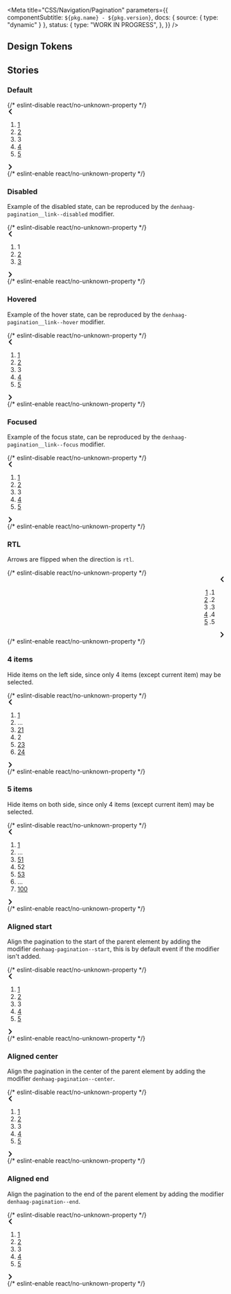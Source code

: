 

<Meta
  title="CSS/Navigation/Pagination"
  parameters={{
    componentSubtitle: `${pkg.name} - ${pkg.version}`,
    docs: { source: { type: "dynamic" } },
    status: {
      type: "WORK IN PROGRESS",
    },
  }}
/>

<Description markdown={readme} />

## Design Tokens

<DesignTokenDocBlock categoryName="Pagination" viewType="table" />

## Stories

### Default

<Canvas>
  {/* eslint-disable react/no-unknown-property */}
  <Story name="Default">
    <nav class="denhaag-pagination" aria-label="Pagination">
      <a
        href="#page-2"
        class="denhaag-pagination__link denhaag-pagination__link--arrow"
        rel="prev"
        aria-label="Previous page"
      >
        <svg
          aria-hidden="true"
          class="denhaag-icon"
          width="1em"
          height="1em"
          viewBox="0 0 7 12"
          fill="none"
          xmlns="http://www.w3.org/2000/svg"
        >
          <path
            d="M4.9921 10.8143C5.36382 11.1914 5.97222 11.1914 6.34393 10.8143C6.7079 10.4451 6.70822 9.8521 6.34466 9.48248L3.36315 6.45123C2.98039 6.06209 2.98039 5.43791 3.36315 5.04877L6.34466 2.01752C6.70822 1.6479 6.7079 1.05492 6.34394 0.685696C5.97222 0.308599 5.36382 0.308599 4.9921 0.685695L0.692003 5.04799C0.308224 5.43732 0.308224 6.06268 0.692003 6.45201L4.9921 10.8143Z"
            fill="currentColor"
          />
        </svg>
      </a>
      <ol class="denhaag-pagination__links">
        <li>
          <a class="denhaag-pagination__link" href="#page-1" aria-label="Page 1">
            1
          </a>
        </li>
        <li>
          <a class="denhaag-pagination__link" href="#page-2" aria-label="Page 2" rel="prev">
            2
          </a>
        </li>
        <li aria-current="page">
          <span class="denhaag-pagination__link denhaag-pagination__link--current" aria-label="You are on page 3">
            3
          </span>
        </li>
        <li>
          <a class="denhaag-pagination__link" href="#page-4" aria-label="Page 4" rel="next">
            4
          </a>
        </li>
        <li>
          <a class="denhaag-pagination__link" href="#page-5" aria-label="Page 5">
            5
          </a>
        </li>
      </ol>
      <a
        href="#page-4"
        class="denhaag-pagination__link denhaag-pagination__link--arrow"
        rel="next"
        aria-label="Next page"
      >
        <svg
          aria-hidden="true"
          class="denhaag-icon"
          width="1em"
          height="1em"
          viewBox="0 0 7 12"
          fill="none"
          xmlns="http://www.w3.org/2000/svg"
        >
          <path
            d="M2.0079 1.1857C1.63618 0.8086 1.02778 0.8086 0.656065 1.18569V1.18569C0.292103 1.55492 0.291779 2.1479 0.655339 2.51752L3.63685 5.54877C4.01961 5.93791 4.01961 6.56209 3.63686 6.95123L0.655339 9.98248C0.291779 10.3521 0.292102 10.9451 0.656065 11.3143V11.3143C1.02778 11.6914 1.63618 11.6914 2.0079 11.3143L6.308 6.95201C6.69178 6.56268 6.69178 5.93732 6.308 5.54799L2.0079 1.1857Z"
            fill="currentColor"
          />
        </svg>
      </a>
    </nav>
  </Story>
  {/* eslint-enable react/no-unknown-property */}
</Canvas>

### Disabled

Example of the disabled state, can be reproduced by the `denhaag-pagination__link--disabled` modifier.

<Canvas>
  {/* eslint-disable react/no-unknown-property */}
  <Story name="Disabled">
    <nav class="denhaag-pagination" aria-label="Pagination">
      <span
        class="denhaag-pagination__link denhaag-pagination__link--arrow denhaag-pagination__link--disabled"
        aria-hidden="true"
      >
        <svg
          aria-hidden="true"
          class="denhaag-icon"
          width="1em"
          height="1em"
          viewBox="0 0 7 12"
          fill="none"
          xmlns="http://www.w3.org/2000/svg"
        >
          <path
            d="M4.9921 10.8143C5.36382 11.1914 5.97222 11.1914 6.34393 10.8143C6.7079 10.4451 6.70822 9.8521 6.34466 9.48248L3.36315 6.45123C2.98039 6.06209 2.98039 5.43791 3.36315 5.04877L6.34466 2.01752C6.70822 1.6479 6.7079 1.05492 6.34394 0.685696C5.97222 0.308599 5.36382 0.308599 4.9921 0.685695L0.692003 5.04799C0.308224 5.43732 0.308224 6.06268 0.692003 6.45201L4.9921 10.8143Z"
            fill="currentColor"
          />
        </svg>
      </span>
      <ol class="denhaag-pagination__links">
        <li aria-current="page">
          <span class="denhaag-pagination__link denhaag-pagination__link--current" aria-label="You are on page 1">
            1
          </span>
        </li>
        <li>
          <a
            class="denhaag-pagination__link denhaag-pagination__link--disabled"
            href="#page-2"
            aria-label="Page 2"
            rel="next"
            aria-disabled="true"
            tabindex="-1"
          >
            2
          </a>
        </li>
        <li>
          <a class="denhaag-pagination__link" href="#page-3" aria-label="Page 3">
            3
          </a>
        </li>
      </ol>
      <a
        href="#page-2"
        class="denhaag-pagination__link denhaag-pagination__link--arrow"
        rel="next"
        aria-label="Next page"
      >
        <svg
          aria-hidden="true"
          class="denhaag-icon"
          width="1em"
          height="1em"
          viewBox="0 0 7 12"
          fill="none"
          xmlns="http://www.w3.org/2000/svg"
        >
          <path
            d="M2.0079 1.1857C1.63618 0.8086 1.02778 0.8086 0.656065 1.18569V1.18569C0.292103 1.55492 0.291779 2.1479 0.655339 2.51752L3.63685 5.54877C4.01961 5.93791 4.01961 6.56209 3.63686 6.95123L0.655339 9.98248C0.291779 10.3521 0.292102 10.9451 0.656065 11.3143V11.3143C1.02778 11.6914 1.63618 11.6914 2.0079 11.3143L6.308 6.95201C6.69178 6.56268 6.69178 5.93732 6.308 5.54799L2.0079 1.1857Z"
            fill="currentColor"
          />
        </svg>
      </a>
    </nav>
  </Story>
  {/* eslint-enable react/no-unknown-property */}
</Canvas>

### Hovered

Example of the hover state, can be reproduced by the `denhaag-pagination__link--hover` modifier.

<Canvas>
  {/* eslint-disable react/no-unknown-property */}
  <Story name="Hovered">
    <nav class="denhaag-pagination" aria-label="Pagination">
      <a
        href="#page-2"
        class="denhaag-pagination__link denhaag-pagination__link--arrow"
        rel="prev"
        aria-label="Previous page"
      >
        <svg
          aria-hidden="true"
          class="denhaag-icon"
          width="1em"
          height="1em"
          viewBox="0 0 7 12"
          fill="none"
          xmlns="http://www.w3.org/2000/svg"
        >
          <path
            d="M4.9921 10.8143C5.36382 11.1914 5.97222 11.1914 6.34393 10.8143C6.7079 10.4451 6.70822 9.8521 6.34466 9.48248L3.36315 6.45123C2.98039 6.06209 2.98039 5.43791 3.36315 5.04877L6.34466 2.01752C6.70822 1.6479 6.7079 1.05492 6.34394 0.685696C5.97222 0.308599 5.36382 0.308599 4.9921 0.685695L0.692003 5.04799C0.308224 5.43732 0.308224 6.06268 0.692003 6.45201L4.9921 10.8143Z"
            fill="currentColor"
          />
        </svg>
      </a>
      <ol class="denhaag-pagination__links">
        <li>
          <a class="denhaag-pagination__link" href="#page-1" aria-label="Page 1">
            1
          </a>
        </li>
        <li>
          <a class="denhaag-pagination__link" href="#page-2" aria-label="Page 2" rel="prev">
            2
          </a>
        </li>
        <li aria-current="page">
          <span
            class="denhaag-pagination__link denhaag-pagination__link--current denhaag-pagination__link--hover"
            href="#page-3"
            aria-label="You are on page 3"
          >
            3
          </span>
        </li>
        <li>
          <a
            class="denhaag-pagination__link denhaag-pagination__link--hover"
            href="#page-4"
            aria-label="Page 4"
            rel="next"
          >
            4
          </a>
        </li>
        <li>
          <a class="denhaag-pagination__link" href="#page-5" aria-label="Page 5">
            5
          </a>
        </li>
      </ol>
      <a
        href="#page-4"
        class="denhaag-pagination__link denhaag-pagination__link--arrow denhaag-pagination__link--hover"
        rel="next"
        aria-label="Next page"
      >
        <svg
          aria-hidden="true"
          class="denhaag-icon"
          width="1em"
          height="1em"
          viewBox="0 0 7 12"
          fill="none"
          xmlns="http://www.w3.org/2000/svg"
        >
          <path
            d="M2.0079 1.1857C1.63618 0.8086 1.02778 0.8086 0.656065 1.18569V1.18569C0.292103 1.55492 0.291779 2.1479 0.655339 2.51752L3.63685 5.54877C4.01961 5.93791 4.01961 6.56209 3.63686 6.95123L0.655339 9.98248C0.291779 10.3521 0.292102 10.9451 0.656065 11.3143V11.3143C1.02778 11.6914 1.63618 11.6914 2.0079 11.3143L6.308 6.95201C6.69178 6.56268 6.69178 5.93732 6.308 5.54799L2.0079 1.1857Z"
            fill="currentColor"
          />
        </svg>
      </a>
    </nav>
  </Story>
  {/* eslint-enable react/no-unknown-property */}
</Canvas>

### Focused

Example of the focus state, can be reproduced by the `denhaag-pagination__link--focus` modifier.

<Canvas>
  {/* eslint-disable react/no-unknown-property */}
  <Story name="Focused">
    <nav class="denhaag-pagination" aria-label="Pagination">
      <a
        href="#page-2"
        class="denhaag-pagination__link denhaag-pagination__link--arrow"
        rel="prev"
        aria-label="Previous page"
      >
        <svg
          aria-hidden="true"
          class="denhaag-icon"
          width="1em"
          height="1em"
          viewBox="0 0 7 12"
          fill="none"
          xmlns="http://www.w3.org/2000/svg"
        >
          <path
            d="M4.9921 10.8143C5.36382 11.1914 5.97222 11.1914 6.34393 10.8143C6.7079 10.4451 6.70822 9.8521 6.34466 9.48248L3.36315 6.45123C2.98039 6.06209 2.98039 5.43791 3.36315 5.04877L6.34466 2.01752C6.70822 1.6479 6.7079 1.05492 6.34394 0.685696C5.97222 0.308599 5.36382 0.308599 4.9921 0.685695L0.692003 5.04799C0.308224 5.43732 0.308224 6.06268 0.692003 6.45201L4.9921 10.8143Z"
            fill="currentColor"
          />
        </svg>
      </a>
      <ol class="denhaag-pagination__links">
        <li>
          <a class="denhaag-pagination__link" href="#page-1" aria-label="Page 1">
            1
          </a>
        </li>
        <li>
          <a class="denhaag-pagination__link" href="#page-2" aria-label="Page 2" rel="prev">
            2
          </a>
        </li>
        <li aria-current="page">
          <span class="denhaag-pagination__link denhaag-pagination__link--current" aria-label="You are on page 3">
            3
          </span>
        </li>
        <li>
          <a
            class="denhaag-pagination__link denhaag-pagination__link--focus"
            href="#page-4"
            aria-label="Page 4"
            rel="next"
          >
            4
          </a>
        </li>
        <li>
          <a class="denhaag-pagination__link" href="#page-5" aria-label="Page 5">
            5
          </a>
        </li>
      </ol>
      <a
        href="#page-4"
        class="denhaag-pagination__link denhaag-pagination__link--arrow denhaag-pagination__link--focus"
        rel="next"
        aria-label="Next page"
      >
        <svg
          aria-hidden="true"
          class="denhaag-icon"
          width="1em"
          height="1em"
          viewBox="0 0 7 12"
          fill="none"
          xmlns="http://www.w3.org/2000/svg"
        >
          <path
            d="M2.0079 1.1857C1.63618 0.8086 1.02778 0.8086 0.656065 1.18569V1.18569C0.292103 1.55492 0.291779 2.1479 0.655339 2.51752L3.63685 5.54877C4.01961 5.93791 4.01961 6.56209 3.63686 6.95123L0.655339 9.98248C0.291779 10.3521 0.292102 10.9451 0.656065 11.3143V11.3143C1.02778 11.6914 1.63618 11.6914 2.0079 11.3143L6.308 6.95201C6.69178 6.56268 6.69178 5.93732 6.308 5.54799L2.0079 1.1857Z"
            fill="currentColor"
          />
        </svg>
      </a>
    </nav>
  </Story>
  {/* eslint-enable react/no-unknown-property */}
</Canvas>

### RTL

Arrows are flipped when the direction is `rtl`.

<Canvas>
  {/* eslint-disable react/no-unknown-property */}
  <Story name="RTL">
    <div dir="rtl">
      <nav class="denhaag-pagination" aria-label="Pagination">
        <a
          href="#page-2"
          class="denhaag-pagination__link denhaag-pagination__link--arrow"
          rel="prev"
          aria-label="Previous page"
        >
          <svg
            aria-hidden="true"
            class="denhaag-icon"
            width="1em"
            height="1em"
            viewBox="0 0 7 12"
            fill="none"
            xmlns="http://www.w3.org/2000/svg"
          >
            <path
              d="M4.9921 10.8143C5.36382 11.1914 5.97222 11.1914 6.34393 10.8143C6.7079 10.4451 6.70822 9.8521 6.34466 9.48248L3.36315 6.45123C2.98039 6.06209 2.98039 5.43791 3.36315 5.04877L6.34466 2.01752C6.70822 1.6479 6.7079 1.05492 6.34394 0.685696C5.97222 0.308599 5.36382 0.308599 4.9921 0.685695L0.692003 5.04799C0.308224 5.43732 0.308224 6.06268 0.692003 6.45201L4.9921 10.8143Z"
              fill="currentColor"
            />
          </svg>
        </a>
        <ol class="denhaag-pagination__links">
          <li>
            <a class="denhaag-pagination__link" href="#page-1" aria-label="Page 1">
              1
            </a>
          </li>
          <li>
            <a class="denhaag-pagination__link" href="#page-2" aria-label="Page 2" rel="prev">
              2
            </a>
          </li>
          <li aria-current="page">
            <span class="denhaag-pagination__link denhaag-pagination__link--current" aria-label="You are on page 3">
              3
            </span>
          </li>
          <li>
            <a class="denhaag-pagination__link" href="#page-4" aria-label="Page 4" rel="next">
              4
            </a>
          </li>
          <li>
            <a class="denhaag-pagination__link" href="#page-5" aria-label="Page 5">
              5
            </a>
          </li>
        </ol>
        <a
          href="#page-4"
          class="denhaag-pagination__link denhaag-pagination__link--arrow"
          rel="next"
          aria-label="Next page"
        >
          <svg
            aria-hidden="true"
            class="denhaag-icon"
            width="1em"
            height="1em"
            viewBox="0 0 7 12"
            fill="none"
            xmlns="http://www.w3.org/2000/svg"
          >
            <path
              d="M2.0079 1.1857C1.63618 0.8086 1.02778 0.8086 0.656065 1.18569V1.18569C0.292103 1.55492 0.291779 2.1479 0.655339 2.51752L3.63685 5.54877C4.01961 5.93791 4.01961 6.56209 3.63686 6.95123L0.655339 9.98248C0.291779 10.3521 0.292102 10.9451 0.656065 11.3143V11.3143C1.02778 11.6914 1.63618 11.6914 2.0079 11.3143L6.308 6.95201C6.69178 6.56268 6.69178 5.93732 6.308 5.54799L2.0079 1.1857Z"
              fill="currentColor"
            />
          </svg>
        </a>
      </nav>
    </div>
  </Story>
  {/* eslint-enable react/no-unknown-property */}
</Canvas>

### 4 items

Hide items on the left side, since only 4 items (except current item) may be selected.

<Canvas>
  {/* eslint-disable react/no-unknown-property */}
  <Story name="4 items">
    <nav class="denhaag-pagination" aria-label="Pagination">
      <a
        href="#page-21"
        class="denhaag-pagination__link denhaag-pagination__link--arrow"
        rel="prev"
        aria-label="Previous page"
      >
        <svg
          aria-hidden="true"
          class="denhaag-icon"
          width="1em"
          height="1em"
          viewBox="0 0 7 12"
          fill="none"
          xmlns="http://www.w3.org/2000/svg"
        >
          <path
            d="M4.9921 10.8143C5.36382 11.1914 5.97222 11.1914 6.34393 10.8143C6.7079 10.4451 6.70822 9.8521 6.34466 9.48248L3.36315 6.45123C2.98039 6.06209 2.98039 5.43791 3.36315 5.04877L6.34466 2.01752C6.70822 1.6479 6.7079 1.05492 6.34394 0.685696C5.97222 0.308599 5.36382 0.308599 4.9921 0.685695L0.692003 5.04799C0.308224 5.43732 0.308224 6.06268 0.692003 6.45201L4.9921 10.8143Z"
            fill="currentColor"
          />
        </svg>
      </a>
      <ol class="denhaag-pagination__links">
        <li>
          <a class="denhaag-pagination__link" href="#page-1" aria-label="Page 1">
            1
          </a>
        </li>
        <li aria-hidden="true">
          <span class="denhaag-pagination__dots">…</span>
        </li>
        <li>
          <a class="denhaag-pagination__link" href="#page-21" rel="prev" aria-label="Page 21">
            21
          </a>
        </li>
        <li aria-current="page">
          <span class="denhaag-pagination__link denhaag-pagination__link--current" aria-label="You are on page 2">
            2
          </span>
        </li>
        <li>
          <a class="denhaag-pagination__link" href="#page-23" rel="next" aria-label="Page 23">
            23
          </a>
        </li>
        <li>
          <a class="denhaag-pagination__link" href="#page-24" aria-label="Page 24">
            24
          </a>
        </li>
      </ol>
      <a
        href="#page-23"
        class="denhaag-pagination__link denhaag-pagination__link--arrow"
        rel="next"
        aria-label="Next page"
      >
        <svg
          aria-hidden="true"
          class="denhaag-icon"
          width="1em"
          height="1em"
          viewBox="0 0 7 12"
          fill="none"
          xmlns="http://www.w3.org/2000/svg"
        >
          <path
            d="M2.0079 1.1857C1.63618 0.8086 1.02778 0.8086 0.656065 1.18569V1.18569C0.292103 1.55492 0.291779 2.1479 0.655339 2.51752L3.63685 5.54877C4.01961 5.93791 4.01961 6.56209 3.63686 6.95123L0.655339 9.98248C0.291779 10.3521 0.292102 10.9451 0.656065 11.3143V11.3143C1.02778 11.6914 1.63618 11.6914 2.0079 11.3143L6.308 6.95201C6.69178 6.56268 6.69178 5.93732 6.308 5.54799L2.0079 1.1857Z"
            fill="currentColor"
          />
        </svg>
      </a>
    </nav>
  </Story>
  {/* eslint-enable react/no-unknown-property */}
</Canvas>

### 5 items

Hide items on both side, since only 4 items (except current item) may be selected.

<Canvas>
  {/* eslint-disable react/no-unknown-property */}
  <Story name="5 items">
    <nav class="denhaag-pagination" aria-label="Pagination">
      <a
        href="#page-51"
        class="denhaag-pagination__link denhaag-pagination__link--arrow"
        rel="prev"
        aria-label="Previous page"
      >
        <svg
          aria-hidden="true"
          class="denhaag-icon"
          width="1em"
          height="1em"
          viewBox="0 0 7 12"
          fill="none"
          xmlns="http://www.w3.org/2000/svg"
        >
          <path
            d="M4.9921 10.8143C5.36382 11.1914 5.97222 11.1914 6.34393 10.8143C6.7079 10.4451 6.70822 9.8521 6.34466 9.48248L3.36315 6.45123C2.98039 6.06209 2.98039 5.43791 3.36315 5.04877L6.34466 2.01752C6.70822 1.6479 6.7079 1.05492 6.34394 0.685696C5.97222 0.308599 5.36382 0.308599 4.9921 0.685695L0.692003 5.04799C0.308224 5.43732 0.308224 6.06268 0.692003 6.45201L4.9921 10.8143Z"
            fill="currentColor"
          />
        </svg>
      </a>
      <ol class="denhaag-pagination__links">
        <li>
          <a class="denhaag-pagination__link" href="#page-1" aria-label="Page 1">
            1
          </a>
        </li>
        <li aria-hidden="true">
          <span class="denhaag-pagination__dots">…</span>
        </li>
        <li>
          <a class="denhaag-pagination__link" href="#page-51" rel="prev" aria-label="Page 51">
            51
          </a>
        </li>
        <li aria-current="page">
          <span class="denhaag-pagination__link denhaag-pagination__link--current" aria-label="You are on page 52">
            52
          </span>
        </li>
        <li>
          <a class="denhaag-pagination__link" href="#page-53" rel="next" aria-label="Page 53">
            53
          </a>
        </li>
        <li aria-hidden="true">
          <span class="denhaag-pagination__dots">…</span>
        </li>
        <li>
          <a class="denhaag-pagination__link" href="#page-100" aria-label="Page 100">
            100
          </a>
        </li>
      </ol>
      <a
        href="#page-53"
        class="denhaag-pagination__link denhaag-pagination__link--arrow"
        rel="next"
        aria-label="Next page"
      >
        <svg
          aria-hidden="true"
          class="denhaag-icon"
          width="1em"
          height="1em"
          viewBox="0 0 7 12"
          fill="none"
          xmlns="http://www.w3.org/2000/svg"
        >
          <path
            d="M2.0079 1.1857C1.63618 0.8086 1.02778 0.8086 0.656065 1.18569V1.18569C0.292103 1.55492 0.291779 2.1479 0.655339 2.51752L3.63685 5.54877C4.01961 5.93791 4.01961 6.56209 3.63686 6.95123L0.655339 9.98248C0.291779 10.3521 0.292102 10.9451 0.656065 11.3143V11.3143C1.02778 11.6914 1.63618 11.6914 2.0079 11.3143L6.308 6.95201C6.69178 6.56268 6.69178 5.93732 6.308 5.54799L2.0079 1.1857Z"
            fill="currentColor"
          />
        </svg>
      </a>
    </nav>
  </Story>
  {/* eslint-enable react/no-unknown-property */}
</Canvas>

### Aligned start

Align the pagination to the start of the parent element by adding the modifier `denhaag-pagination--start`, this is by default event if the modifier isn't added.

<Canvas>
  {/* eslint-disable react/no-unknown-property */}
  <Story name="Aligned left">
    <nav class="denhaag-pagination denhaag-pagination--start">
      <a
        href="#page-2"
        class="denhaag-pagination__link denhaag-pagination__link--arrow"
        rel="prev"
        aria-label="Previous page"
      >
        <svg
          aria-hidden="true"
          class="denhaag-icon"
          width="1em"
          height="1em"
          viewBox="0 0 7 12"
          fill="none"
          xmlns="http://www.w3.org/2000/svg"
        >
          <path
            d="M4.9921 10.8143C5.36382 11.1914 5.97222 11.1914 6.34393 10.8143C6.7079 10.4451 6.70822 9.8521 6.34466 9.48248L3.36315 6.45123C2.98039 6.06209 2.98039 5.43791 3.36315 5.04877L6.34466 2.01752C6.70822 1.6479 6.7079 1.05492 6.34394 0.685696C5.97222 0.308599 5.36382 0.308599 4.9921 0.685695L0.692003 5.04799C0.308224 5.43732 0.308224 6.06268 0.692003 6.45201L4.9921 10.8143Z"
            fill="currentColor"
          />
        </svg>
      </a>
      <ol class="denhaag-pagination__links">
        <li>
          <a class="denhaag-pagination__link" href="#page-1" aria-label="Page 1">
            1
          </a>
        </li>
        <li>
          <a class="denhaag-pagination__link" href="#page-2" aria-label="Page 2" rel="prev">
            2
          </a>
        </li>
        <li aria-current="page">
          <span class="denhaag-pagination__link denhaag-pagination__link--current" aria-label="You are on page 3">
            3
          </span>
        </li>
        <li>
          <a class="denhaag-pagination__link" href="#page-4" aria-label="Page 4" rel="next">
            4
          </a>
        </li>
        <li>
          <a class="denhaag-pagination__link" href="#page-5" aria-label="Page 5">
            5
          </a>
        </li>
      </ol>
      <a
        href="#page-4"
        class="denhaag-pagination__link denhaag-pagination__link--arrow"
        rel="next"
        aria-label="Next page"
      >
        <svg
          aria-hidden="true"
          class="denhaag-icon"
          width="1em"
          height="1em"
          viewBox="0 0 7 12"
          fill="none"
          xmlns="http://www.w3.org/2000/svg"
        >
          <path
            d="M2.0079 1.1857C1.63618 0.8086 1.02778 0.8086 0.656065 1.18569V1.18569C0.292103 1.55492 0.291779 2.1479 0.655339 2.51752L3.63685 5.54877C4.01961 5.93791 4.01961 6.56209 3.63686 6.95123L0.655339 9.98248C0.291779 10.3521 0.292102 10.9451 0.656065 11.3143V11.3143C1.02778 11.6914 1.63618 11.6914 2.0079 11.3143L6.308 6.95201C6.69178 6.56268 6.69178 5.93732 6.308 5.54799L2.0079 1.1857Z"
            fill="currentColor"
          />
        </svg>
      </a>
    </nav>
  </Story>
  {/* eslint-enable react/no-unknown-property */}
</Canvas>

### Aligned center

Align the pagination in the center of the parent element by adding the modifier `denhaag-pagination--center`.

<Canvas>
  {/* eslint-disable react/no-unknown-property */}
  <Story name="Aligned center">
    <nav class="denhaag-pagination denhaag-pagination--center">
      <a
        href="#page-2"
        class="denhaag-pagination__link denhaag-pagination__link--arrow"
        rel="prev"
        aria-label="Previous page"
      >
        <svg
          aria-hidden="true"
          class="denhaag-icon"
          width="1em"
          height="1em"
          viewBox="0 0 7 12"
          fill="none"
          xmlns="http://www.w3.org/2000/svg"
        >
          <path
            d="M4.9921 10.8143C5.36382 11.1914 5.97222 11.1914 6.34393 10.8143C6.7079 10.4451 6.70822 9.8521 6.34466 9.48248L3.36315 6.45123C2.98039 6.06209 2.98039 5.43791 3.36315 5.04877L6.34466 2.01752C6.70822 1.6479 6.7079 1.05492 6.34394 0.685696C5.97222 0.308599 5.36382 0.308599 4.9921 0.685695L0.692003 5.04799C0.308224 5.43732 0.308224 6.06268 0.692003 6.45201L4.9921 10.8143Z"
            fill="currentColor"
          />
        </svg>
      </a>
      <ol class="denhaag-pagination__links">
        <li>
          <a class="denhaag-pagination__link" href="#page-1" aria-label="Page 1">
            1
          </a>
        </li>
        <li>
          <a class="denhaag-pagination__link" href="#page-2" aria-label="Page 2" rel="prev">
            2
          </a>
        </li>
        <li aria-current="page">
          <span class="denhaag-pagination__link denhaag-pagination__link--current" aria-label="You are on page 3">
            3
          </span>
        </li>
        <li>
          <a class="denhaag-pagination__link" href="#page-4" aria-label="Page 4" rel="next">
            4
          </a>
        </li>
        <li>
          <a class="denhaag-pagination__link" href="#page-5" aria-label="Page 5">
            5
          </a>
        </li>
      </ol>
      <a
        href="#page-4"
        class="denhaag-pagination__link denhaag-pagination__link--arrow"
        rel="next"
        aria-label="Next page"
      >
        <svg
          aria-hidden="true"
          class="denhaag-icon"
          width="1em"
          height="1em"
          viewBox="0 0 7 12"
          fill="none"
          xmlns="http://www.w3.org/2000/svg"
        >
          <path
            d="M2.0079 1.1857C1.63618 0.8086 1.02778 0.8086 0.656065 1.18569V1.18569C0.292103 1.55492 0.291779 2.1479 0.655339 2.51752L3.63685 5.54877C4.01961 5.93791 4.01961 6.56209 3.63686 6.95123L0.655339 9.98248C0.291779 10.3521 0.292102 10.9451 0.656065 11.3143V11.3143C1.02778 11.6914 1.63618 11.6914 2.0079 11.3143L6.308 6.95201C6.69178 6.56268 6.69178 5.93732 6.308 5.54799L2.0079 1.1857Z"
            fill="currentColor"
          />
        </svg>
      </a>
    </nav>
  </Story>
  {/* eslint-enable react/no-unknown-property */}
</Canvas>

### Aligned end

Align the pagination to the end of the parent element by adding the modifier `denhaag-pagination--end`.

<Canvas>
  {/* eslint-disable react/no-unknown-property */}
  <Story name="Aligned end">
    <nav class="denhaag-pagination denhaag-pagination--end">
      <a
        href="#page-2"
        class="denhaag-pagination__link denhaag-pagination__link--arrow"
        rel="prev"
        aria-label="Previous page"
      >
        <svg
          aria-hidden="true"
          class="denhaag-icon"
          width="1em"
          height="1em"
          viewBox="0 0 7 12"
          fill="none"
          xmlns="http://www.w3.org/2000/svg"
        >
          <path
            d="M4.9921 10.8143C5.36382 11.1914 5.97222 11.1914 6.34393 10.8143C6.7079 10.4451 6.70822 9.8521 6.34466 9.48248L3.36315 6.45123C2.98039 6.06209 2.98039 5.43791 3.36315 5.04877L6.34466 2.01752C6.70822 1.6479 6.7079 1.05492 6.34394 0.685696C5.97222 0.308599 5.36382 0.308599 4.9921 0.685695L0.692003 5.04799C0.308224 5.43732 0.308224 6.06268 0.692003 6.45201L4.9921 10.8143Z"
            fill="currentColor"
          />
        </svg>
      </a>
      <ol class="denhaag-pagination__links">
        <li>
          <a class="denhaag-pagination__link" href="#page-1" aria-label="Page 1">
            1
          </a>
        </li>
        <li>
          <a class="denhaag-pagination__link" href="#page-2" aria-label="Page 2" rel="prev">
            2
          </a>
        </li>
        <li aria-current="page">
          <span class="denhaag-pagination__link denhaag-pagination__link--current" aria-label="You are on page 3">
            3
          </span>
        </li>
        <li>
          <a class="denhaag-pagination__link" href="#page-4" aria-label="Page 4" rel="next">
            4
          </a>
        </li>
        <li>
          <a class="denhaag-pagination__link" href="#page-5" aria-label="Page 5">
            5
          </a>
        </li>
      </ol>
      <a
        href="#page-3"
        class="denhaag-pagination__link denhaag-pagination__link--arrow"
        rel="next"
        aria-label="Next page"
      >
        <svg
          aria-hidden="true"
          class="denhaag-icon"
          width="1em"
          height="1em"
          viewBox="0 0 7 12"
          fill="none"
          xmlns="http://www.w3.org/2000/svg"
        >
          <path
            d="M2.0079 1.1857C1.63618 0.8086 1.02778 0.8086 0.656065 1.18569V1.18569C0.292103 1.55492 0.291779 2.1479 0.655339 2.51752L3.63685 5.54877C4.01961 5.93791 4.01961 6.56209 3.63686 6.95123L0.655339 9.98248C0.291779 10.3521 0.292102 10.9451 0.656065 11.3143V11.3143C1.02778 11.6914 1.63618 11.6914 2.0079 11.3143L6.308 6.95201C6.69178 6.56268 6.69178 5.93732 6.308 5.54799L2.0079 1.1857Z"
            fill="currentColor"
          />
        </svg>
      </a>
    </nav>
  </Story>
  {/* eslint-enable react/no-unknown-property */}
</Canvas>
